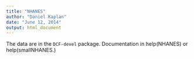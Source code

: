 ```yaml
---
title: "NHANES"
author: "Daniel Kaplan"
date: "June 12, 2014"
output: html_document
---
```


The data are in the `DCF-devel` package.  Documentation in help(NHANES) or help(smallNHANES.)